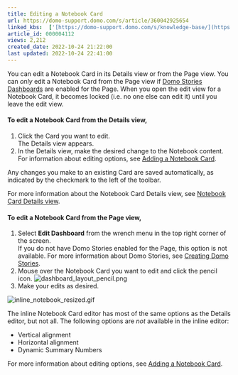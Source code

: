 ```yaml
---
title: Editing a Notebook Card
url: https://domo-support.domo.com/s/article/360042925654
linked_kbs:  ['[https://domo-support.domo.com/s/knowledge-base/](https://domo-support.domo.com/s/knowledge-base/)', '[https://domo-support.domo.com/s/](https://domo-support.domo.com/s/)', '[https://domo-support.domo.com/s/topic/0TO5w000000ZamoGAC](https://domo-support.domo.com/s/topic/0TO5w000000ZamoGAC)', '[https://domo-support.domo.com/s/topic/0TO5w000000ZanwGAC](https://domo-support.domo.com/s/topic/0TO5w000000ZanwGAC)', '[https://domo-support.domo.com/s/article/360043428433](https://domo-support.domo.com/s/article/360043428433)', '[https://domo-support.domo.com/s/article/360043430233](https://domo-support.domo.com/s/article/360043430233)', '[https://domo-support.domo.com/s/article/360042923934](https://domo-support.domo.com/s/article/360042923934)', '[https://domo-support.domo.com/s/article/360042925654](https://domo-support.domo.com/s/article/360042925654)', '[https://domo-support.domo.com/s/topic/0TO5w000000ZanwGAC/notebook-cards](https://domo-support.domo.com/s/topic/0TO5w000000ZanwGAC/notebook-cards)', '[https://domo-support.domo.com/s/article/360043429933](https://domo-support.domo.com/s/article/360043429933)', '[https://domo-support.domo.com/s/article/360043429953](https://domo-support.domo.com/s/article/360043429953)', '[https://domo-support.domo.com/s/article/360042925494](https://domo-support.domo.com/s/article/360042925494)', '[https://domo-support.domo.com/s/article/360043429913](https://domo-support.domo.com/s/article/360043429913)', '[https://domo-support.domo.com/s/article/4408174643607](https://domo-support.domo.com/s/article/4408174643607)', '[https://domo-support.domo.com/s/login/](https://domo-support.domo.com/s/login/)']
article_id: 000004112
views: 2,212
created_date: 2022-10-24 21:22:00
last updated: 2022-10-24 22:41:00
---
```




You can edit a Notebook Card in its Details view or from the Page view. You can *only* edit a Notebook Card from the Page view if [Domo Stories Dashboards](/s/article/360043428433 "Creating Domo Stories") are enabled for the Page. When you open the edit view for a Notebook Card, it becomes locked (i.e. no one else can edit it) until you leave the edit view.


#### To edit a Notebook Card from the Details view,


1. Click the Card you want to edit.  
The Details view appears.
2. In the Details view, make the desired change to the Notebook content.  
For information about editing options, see [Adding a Notebook Card](/s/article/360043430233 "Adding a Notebook Card").


Any changes you make to an existing Card are saved automatically, as indicated by the checkmark to the left of the toolbar.


For more information about the Notebook Card Details view, see [Notebook Card Details view](/s/article/360042923934 "Card Details View Layout").


#### To edit a Notebook Card from the Page view,


1. Select **Edit Dashboard** from the wrench menu in the top right corner of the screen.  
If you do not have Domo Stories enabled for the Page, this option is not available. For more information about Domo Stories, see [Creating Domo Stories](/s/article/360043428433 "Creating Domo Stories").
2. Mouse over the Notebook Card you want to edit and click the pencil icon. ![dashboard_layout_pencil.png](dashboard_layout_pencil.png)
3. Make your edits as desired.


![inline_notebook_resized.gif](inline_notebook_resized.gif) 


The inline Notebook Card editor has most of the same options as the Details editor, but not all. The following options are *not* available in the inline editor:


* Vertical alignment
* Horizontal alignment
* Dynamic Summary Numbers


For more information about editing options, see [Adding a Notebook Card](/s/article/360043430233 "Adding a Notebook Card"). 

